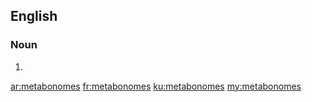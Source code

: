 ==English==

===Noun===
{{head|en|noun plural form}}

# {{plural of|metabonome|lang=en}}

[[ar:metabonomes]]
[[fr:metabonomes]]
[[ku:metabonomes]]
[[my:metabonomes]]